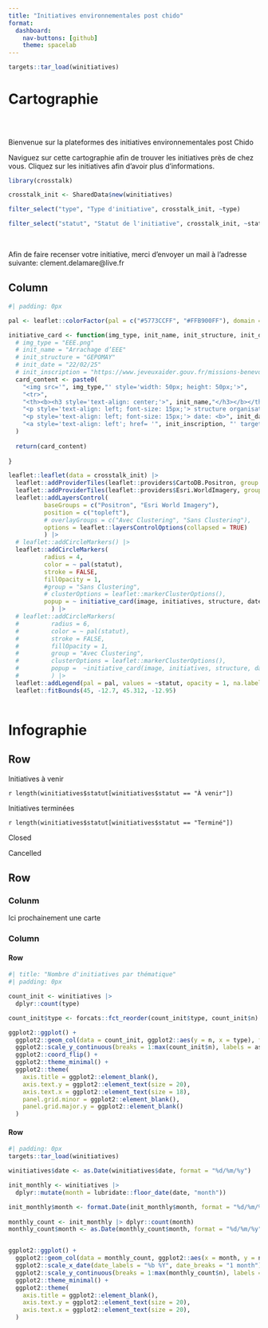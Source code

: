 ```yaml
---
title: "Initiatives environnementales post chido"
format: 
  dashboard: 
    nav-buttons: [github]
    theme: spacelab
---
```


```r
targets::tar_load(winitiatives)
```

# Cartographie

##  {.sidebar}

<br>

::: center
Bienvenue sur la plateformes des initiatives environnementales post Chido
:::

Naviguez sur cette cartographie afin de trouver les initiatives près de chez vous. Cliquez sur les initiatives afin d'avoir plus d'informations.

```r

library(crosstalk)

crosstalk_init <- SharedData$new(winitiatives)

filter_select("type", "Type d'initiative", crosstalk_init, ~type)

```

```r
filter_select("statut", "Statut de l'initiative", crosstalk_init, ~statut)
```

<br>

Afin de faire recenser votre initiative, merci d'envoyer un mail à l'adresse suivante: clement.delamare\@live.fr

## Column {width="80%"}

```r
#| padding: 0px

pal <- leaflet::colorFactor(pal = c("#5773CCFF", "#FFB900FF"), domain = c("À venir", "Terminé"))

initiative_card <- function(img_type, init_name, init_structure, init_date, init_inscription) {
  # img_type = "EEE.png"
  # init_name = "Arrachage d’EEE"
  # init_structure = "GEPOMAY"
  # init_date = "22/02/25"
  # init_inscription = "https://www.jeveuxaider.gouv.fr/missions-benevolat/66226/benevolat-gepomay"
  card_content <- paste0(
    "<img src='", img_type,"' style='width: 50px; height: 50px;'>",
    "<tr>",
    "<th><b><h3 style='text-align: center;'>", init_name,"</h3></b></th>",
    "<p style='text-align: left; font-size: 15px;'> structure organisatrice: <b>", init_structure, "</b></p>",
    "<p style='text-align: left; font-size: 15px;'> date: <b>", init_date, "</b></p>",
    "<a style='text-align: left'; href= '", init_inscription, "' target='_blank'> inscription ici </a>"
  )
  
  return(card_content)
  
}

leaflet::leaflet(data = crosstalk_init) |>
  leaflet::addProviderTiles(leaflet::providers$CartoDB.Positron, group = "Positron", options = leaflet::providerTileOptions(noWrap = TRUE)) |>
  leaflet::addProviderTiles(leaflet::providers$Esri.WorldImagery, group = "Esri World Imagery", options = leaflet::providerTileOptions(noWrap = TRUE))|>
  leaflet::addLayersControl(
          baseGroups = c("Positron", "Esri World Imagery"),
          position = c("topleft"),
          # overlayGroups = c("Avec Clustering", "Sans Clustering"),
          options = leaflet::layersControlOptions(collapsed = TRUE)
          ) |>
  # leaflet::addCircleMarkers() |>
  leaflet::addCircleMarkers(
          radius = 4,
          color = ~ pal(statut),
          stroke = FALSE,
          fillOpacity = 1,
          #group = "Sans Clustering",
          # clusterOptions = leaflet::markerClusterOptions(),
          popup = ~ initiative_card(image, initiatives, structure, date, inscriptions)
            ) |>
  # leaflet::addCircleMarkers(
  #         radius = 6,
  #         color = ~ pal(statut),
  #         stroke = FALSE,
  #         fillOpacity = 1,
  #         group = "Avec Clustering",
  #         clusterOptions = leaflet::markerClusterOptions(),
  #         popup =  ~initiative_card(image, initiatives, structure, date, inscriptions)
  #         ) |>
  leaflet::addLegend(pal = pal, values = ~statut, opacity = 1, na.label = "Non disponible") |>
  leaflet::fitBounds(45, -12.7, 45.312, -12.95)
  
```
# Infographie

## Row {height=20%}

::: {.valuebox icon="arrow-repeat" color="warning"}
Initiatives à venir

`r length(winitiatives$statut[winitiatives$statut == "À venir"])`
:::

::: {.valuebox icon="plus-circle" color="info"}
Initiatives terminées

`r length(winitiatives$statut[winitiatives$statut == "Terminé"])`
:::

::: {.valuebox icon="check-circle" color="success"}
Closed
:::

::: {.valuebox icon="x-circle" color="danger"}
Cancelled
:::

## Row {height=80%}

### Colunm {width=50%}

Ici prochainement une carte



### Column {width=50%}

#### Row {height=50%}
```r
#| title: "Nombre d'initiatives par thématique"
#| padding: 0px

count_init <- winitiatives |>
  dplyr::count(type)

count_init$type <- forcats::fct_reorder(count_init$type, count_init$n)

ggplot2::ggplot() +
  ggplot2::geom_col(data = count_init, ggplot2::aes(y = n, x = type), fill = "#288fdb", color = "#288fdb") +
  ggplot2::scale_y_continuous(breaks = 1:max(count_init$n), labels = as.integer) +
  ggplot2::coord_flip() +
  ggplot2::theme_minimal() +
  ggplot2::theme(
    axis.title = ggplot2::element_blank(),
    axis.text.y = ggplot2::element_text(size = 20),
    axis.text.x = ggplot2::element_text(size = 18),
    panel.grid.minor = ggplot2::element_blank(),
    panel.grid.major.y = ggplot2::element_blank()
  )
```
#### Row {height=50%}

```r
#| padding: 0px
targets::tar_load(winitiatives)

winitiatives$date <- as.Date(winitiatives$date, format = "%d/%m/%y")

init_monthly <- winitiatives |>
  dplyr::mutate(month = lubridate::floor_date(date, "month"))

init_monthly$month <- format.Date(init_monthly$month, format = "%d/%m/%y")
  
monthly_count <- init_monthly |> dplyr::count(month)
monthly_count$month <- as.Date(monthly_count$month, format = "%d/%m/%y")


ggplot2::ggplot() +
  ggplot2::geom_col(data = monthly_count, ggplot2::aes(x = month, y = n), fill = "orange") +
  ggplot2::scale_x_date(date_labels = "%b %Y", date_breaks = "1 month") +
  ggplot2::scale_y_continuous(breaks = 1:max(monthly_count$n), labels = as.integer) +
  ggplot2::theme_minimal() +
  ggplot2::theme(
    axis.title = ggplot2::element_blank(),
    axis.text.y = ggplot2::element_text(size = 20),
    axis.text.x = ggplot2::element_text(size = 20),
  )

```

